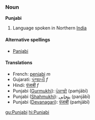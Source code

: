 ===Noun===
'''Punjabi'''

# Language spoken in Northern [[India]]

====Alternative spellings====

*[[Panjabi]]

====Translations====

*French: [[penjabi]] ''m''
*Gujarati: [[પંજાબી]] ''f''
*Hindi: [[पंजाबी]] ''f''
*Punjabi ([[Gurmukhi]]): [[ਪੰਜਾਬੀ]] (paṁjābī) 
*Punjabi ([[Shahmukhi]]): [[پنجابی]] (panjābī)
*Punjabi ([[Devanagari]]): [[पंजाबी]] (paṁjābī)

[[gu:Punjabi]]
[[hi:Punjabi]]